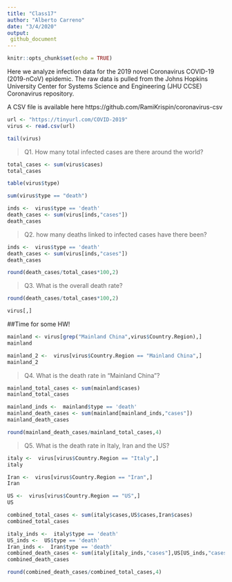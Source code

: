 ```yaml
---
title: "Class17"
author: "Alberto Carreno"
date: "3/4/2020"
output:
 github_document
---
```


```r
knitr::opts_chunk$set(echo = TRUE)
```


Here we analyze infection data for the 2019 novel Coronavirus COVID-19 (2019-nCoV) epidemic. The raw data is pulled from the Johns Hopkins University Center for Systems Science and Engineering (JHU CCSE) Coronavirus repository.

A CSV file is available here https://github.com/RamiKrispin/coronavirus-csv

```r
url <- "https://tinyurl.com/COVID-2019"
virus <- read.csv(url)

tail(virus)
```

>Q1. How many total infected cases are there around the world?

```r
total_cases <- sum(virus$cases)
total_cases

```

```r
table(virus$type)
```
```r
sum(virus$type == "death")
```

```r
inds <-  virus$type == 'death'
death_cases <- sum(virus[inds,"cases"])
death_cases
```


>Q2. how many deaths linked to infected cases have there been?

```r
inds <-  virus$type == 'death'
death_cases <- sum(virus[inds,"cases"])
death_cases
```

```r
round(death_cases/total_cases*100,2)
```

>Q3. What is the overall death rate?

```r
round(death_cases/total_cases*100,2)
```


```r
virus[,]
```
##Time for some HW!
```r
mainland <- virus[grep("Mainland China",virus$Country.Region),]
mainland

```
```r
mainland_2 <-  virus[virus$Country.Region == "Mainland China",]
mainland_2
```


> Q4. What is the death rate in "Mainland China"?

```r
mainland_total_cases <- sum(mainland$cases)
mainland_total_cases
```



```r
mainland_inds <-  mainland$type == 'death'
mainland_death_cases <- sum(mainland[mainland_inds,"cases"])
mainland_death_cases
```
```r
round(mainland_death_cases/mainland_total_cases,4)
```



> Q5. What is the death rate in Italy, Iran and the US?

```r
italy <-  virus[virus$Country.Region == "Italy",]
italy 
```
```r
Iran <-  virus[virus$Country.Region == "Iran",]
Iran 
```

```r
US <-  virus[virus$Country.Region == "US",]
US
```



```r
combined_total_cases <- sum(italy$cases,US$cases,Iran$cases)
combined_total_cases

```

```r
italy_inds <-  italy$type == 'death'
US_inds <-  US$type == 'death'
Iran_inds <-  Iran$type == 'death'
combined_death_cases <- sum(italy[italy_inds,"cases"],US[US_inds,"cases"],Iran[Iran_inds,"cases"])
combined_death_cases
```

```r
round(combined_death_cases/combined_total_cases,4)
```









